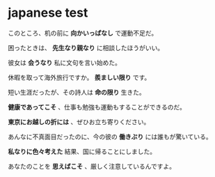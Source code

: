 # japanese test

このところ、机の前に **向かいっぱなし** で運動不足だ。

困ったときは、 **先生なり親なり** に相談したほうがいい。

彼女は **会うなり** 私に文句を言い始めた。

休暇を取って海外旅行ですか。 **羨ましい限り** です。

短い生涯だったが、その詩人は **命の限り** 生きた。

**健康であってこそ** 、仕事も勉強も運動もすることができるのだ。

**東京にお越しの折には** 、ぜひお立ち寄りください。

あんなに不真面目だったのに、今の彼の **働きぶり** には誰もが驚いている。

**私なりに色々考えた** 結果、国に帰ることにしました。

あなたのことを **思えばこそ** 、厳しく注意しているんですよ。











